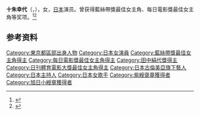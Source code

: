 '''十朱幸代'''（{{jpn|j=十朱幸代|hg=とあけ ゆきよ|rm=Toake Yukiyo}}，{{bd|1942年|11月23日|}}），女，[[日本|日本]]演员。曾获得藍絲帶獎最佳女主角、每日電影獎最佳女主角等奖项。<ref>{{Cite web|url= http://cinemahochi.yomiuri.co.jp/b_award/1980/|title= ブルーリボン賞ヒストリー|access-date= 2010-03-29|language= ja|publisher= Cinema Hochi|archive-date= 2013-01-15|archive-url= https://web.archive.org/web/20130115223235/http://cinemahochi.yomiuri.co.jp/b_award/1980/|dead-url= yes}}</ref><ref>{{Cite web|url= http://cinemahochi.yomiuri.co.jp/b_award/1985/|title= ブルーリボン賞ヒストリー|access-date= 2010-03-29|language= ja|publisher= Cinema Hochi|archive-date= 2012-05-25|archive-url= https://web.archive.org/web/20120525200617/http://cinemahochi.yomiuri.co.jp/b_award/1985/|dead-url= yes}}</ref>

== 参考资料 ==
{{reflist}}

{{藍絲帶獎最佳女主角}}
{{每日電影獎最佳女主角}}
{{田中絹代獎}}
{{日刊體育電影大獎最佳女主角獎}}

{{Authority control}}
{{DEFAULTSORT:Toake Yukiyo}}

[[Category:東京都區部出身人物|Category:東京都區部出身人物]]
[[Category:日本女演員|Category:日本女演員]]
[[Category:藍絲帶獎最佳女主角得主|Category:藍絲帶獎最佳女主角得主]]
[[Category:每日電影獎最佳女主角得主|Category:每日電影獎最佳女主角得主]]
[[Category:田中絹代獎得主|Category:田中絹代獎得主]]
[[Category:日刊體育電影大獎最佳女主角得主|Category:日刊體育電影大獎最佳女主角得主]]
[[Category:日本古倫美亞旗下藝人|Category:日本古倫美亞旗下藝人]]
[[Category:日本主持人|Category:日本主持人]]
[[Category:日本女歌手|Category:日本女歌手]]
[[Category:紫綬褒章獲得者|Category:紫綬褒章獲得者]]
[[Category:旭日小綬章獲得者|Category:旭日小綬章獲得者]]